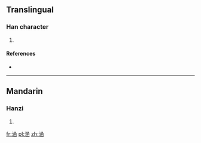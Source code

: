==Translingual==

===Han character===
{{Han char|rn=85|rad=水|as=12|sn=15|four=|canj=水口口山 (ERRU)}}

# {{defn|Han|sort=水12}}

====References====
* {{Han ref|kx=0652.050|dkj=18333|hdz=31742.020|uh=6F8F|ud=28559}}

----

==Mandarin==

===Hanzi===
{{cmn-hanzi|pin=[[hàn]] ([[han4]]), [[liū]] ([[liu1]]), [[liú]] ([[liu2]])|wg=[[han4|han<sup>4</sup>]], [[liu1|liu<sup>1</sup>]], [[liu2|liu<sup>2</sup>]]}}

# {{defn|lang=cmn|sort=水12}}

[[fr:澏]]
[[pl:澏]]
[[zh:澏]]